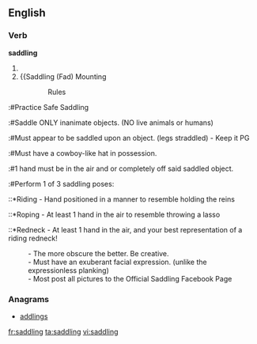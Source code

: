 ==English==

===Verb===
'''saddling'''
# {{present participle of|[[saddle]]}}
# {{Saddling (Fad) Mounting

::Rules 

:#Practice Safe Saddling
:#Saddle ONLY inanimate objects. (NO live animals or humans)
:#Must appear to be saddled upon an object. (legs straddled) - Keep it PG
:#Must have a cowboy-like hat in possession. 
:#1 hand must be in the air and or completely off said saddled object. 
:#Perform 1 of 3 saddling poses:
::*Riding - Hand positioned in a manner to resemble holding the reins 
::*Roping - At least 1 hand in the air to resemble throwing a lasso  
::*Redneck - At least 1 hand in the air, and your best representation of a riding redneck! 
:- The more obscure the better. Be creative. 
:- Must have an exuberant facial expression. (unlike the expressionless planking) 
:- Most post all pictures to the Official Saddling Facebook Page

===Anagrams===
* [[addlings#English|addlings]]

[[fr:saddling]]
[[ta:saddling]]
[[vi:saddling]]